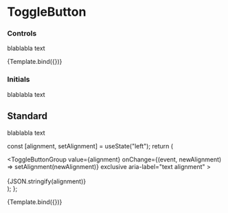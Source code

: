 


<Meta title="Design System/ToggleButton" component={ToggleButton} />

# ToggleButton

### Controls

blablabla text

<Canvas>
  <Story name="controls">{Template.bind({})}</Story>
</Canvas>

### Initials

blablabla text

<Story name="initials">
  <div>
    <ToggleButtonGroup exclusive aria-label="text alignment">
      <ToggleButton value="left" aria-label="left aligned">
        <FormatAlignLeftIcon />
      </ToggleButton>
      <ToggleButton value="center" aria-label="centered">
        <FormatAlignCenterIcon />
      </ToggleButton>
      <ToggleButton value="right" aria-label="right aligned">
        <FormatAlignRightIcon />
      </ToggleButton>
      <ToggleButton value="justify" aria-label="justified" disabled>
        <FormatAlignJustifyIcon />
      </ToggleButton>
    </ToggleButtonGroup>
  </div>
</Story>

## Standard

blablabla text

  const [alignment, setAlignment] = useState("left");
  return (
    <div>
      <ToggleButtonGroup
        value={alignment}
        onChange={(event, newAlignment) => setAlignment(newAlignment)}
        exclusive
        aria-label="text alignment"
      >
        <ToggleButton value="left" aria-label="left aligned">
          <FormatAlignLeftIcon />
        </ToggleButton>
        <ToggleButton value="center" aria-label="centered">
          <FormatAlignCenterIcon />
        </ToggleButton>
        <ToggleButton value="right" aria-label="right aligned">
          <FormatAlignRightIcon />
        </ToggleButton>
        <ToggleButton value="justify" aria-label="justified" disabled>
          <FormatAlignJustifyIcon />
        </ToggleButton>
      </ToggleButtonGroup>
      <br />
      <br />
      {JSON.stringify(alignment)}
    </div>
  );
};

<Story name="standard">{Template.bind({})}</Story>
